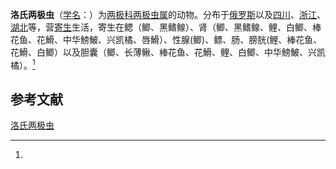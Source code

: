 {{Speciesbox
| name = 洛氏两极虫
| status = 
| status_system = 
| image = 
| genus = Myxidium
| species = rhodei
| authority = (Leger, 1905)<ref name='id9209'>{{cite web| url =http://www.bioinfo.cn/db05/BjdwSpecies.php?action=view&id=9209| title =洛氏两极虫| work =《中国动物物种编目数据库》| publisher =中国科学院微生物研究所| author =中国科学院动物研究所| accessdate =2009-04-16| deadurl =yes| archiveurl =https://web.archive.org/web/20160305063914/http://www.bioinfo.cn/db05/BjdwSpecies.php?action=view&id=9209| archivedate =2016-03-05}}</ref>
}}

'''洛氏两极虫'''（[[学名|学名]]：{{lang|la|''Myxidium rhodei''}}）为[[两极科|两极科]][[两极虫属|两极虫属]]的动物。分布于[[俄罗斯|俄罗斯]]以及[[四川|四川]]、[[浙江|浙江]]、[[湖北|湖北]]等，营[[寄生|寄生]]生活，寄生在鳃（鲫、黑鳍鳈）、肾（鲫、黑鳍鳈、鲤、白鲫、棒花鱼、花䱻、中华鰟鮍、兴凯橘、唇䱻）、性腺(鲫)、鳔、肠、膀胱(鲤、棒花鱼、花䱻、白鲫）以及胆囊（鲫、长薄鳅、棒花鱼、花䱻、鲤、白鲫、中华鰟鮍、兴凯橘）。<ref name='id9209'/>

== 参考文献 ==
{{reflist}}

{{Wikispecies|Myxidium rhodei}}
{{Taxonbar|from=Q11146049}}

[[Category:两极虫属|洛氏两极虫]]


{{Cnidarian-stub}}